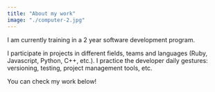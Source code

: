 ```yaml
---
title: "About my work"
image: "./computer-2.jpg"
---
```



I am currently training in a 2 year software development program.

I participate in projects in different fields, teams and languages (Ruby, Javascript, Python, C++, etc.). I practice the developer daily gestures: versioning, testing, project management tools, etc.

You can check my work below!
